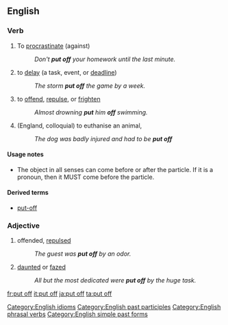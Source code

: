 {{rft}}
==English==

===Verb===
{{en-verb|inf=to [[put]] [[off]]|puts off|putting off|put off}}

# {{transitive}} To [[procrastinate]] (against)
#: ''Don't '''put off''' your homework until the last minute.''
# {{transitive}} to [[delay]] (a task, event, or [[deadline]])
#: ''The storm '''put off''' the game by a week.''
# {{transitive}} to [[offend]], [[repulse]], or [[frighten]]
#: ''Almost drowning '''put''' him '''off''' swimming.''
# {{rfv-sense}} {{euphemism}} (England, colloquial) to euthanise an animal,
#: ''The dog was badly injured and had to be '''put off'''''

====Usage notes====
* The object in all senses can come before or after the particle. If it is a pronoun, then it MUST come before the particle.

====Derived terms====
* [[put-off]] {{qualifier|noun}}

===Adjective===
{{en-adj|pos=[[put]] [[off]]}}

# offended, [[repulsed]]
#: ''The guest was '''put off''' by an odor.''
# [[daunted]] or [[fazed]]
#: ''All but the most dedicated were '''put off''' by the huge task.''

[[Category:English idioms]]
[[Category:English past participles]]
[[Category:English phrasal verbs]]
[[Category:English simple past forms]]

[[fr:put off]]
[[it:put off]]
[[ja:put off]]
[[ta:put off]]